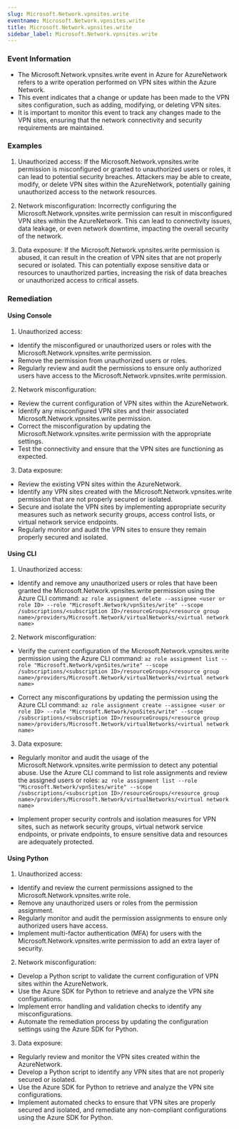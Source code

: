 ```yaml
--- 
slug: Microsoft.Network.vpnsites.write
eventname: Microsoft.Network.vpnsites.write
title: Microsoft.Network.vpnsites.write
sidebar_label: Microsoft.Network.vpnsites.write
---
```

                       
### Event Information

- The Microsoft.Network.vpnsites.write event in Azure for AzureNetwork refers to a write operation performed on VPN sites within the Azure Network.
- This event indicates that a change or update has been made to the VPN sites configuration, such as adding, modifying, or deleting VPN sites.
- It is important to monitor this event to track any changes made to the VPN sites, ensuring that the network connectivity and security requirements are maintained.


### Examples

1. Unauthorized access: If the Microsoft.Network.vpnsites.write permission is misconfigured or granted to unauthorized users or roles, it can lead to potential security breaches. Attackers may be able to create, modify, or delete VPN sites within the AzureNetwork, potentially gaining unauthorized access to the network resources.

2. Network misconfiguration: Incorrectly configuring the Microsoft.Network.vpnsites.write permission can result in misconfigured VPN sites within the AzureNetwork. This can lead to connectivity issues, data leakage, or even network downtime, impacting the overall security of the network.

3. Data exposure: If the Microsoft.Network.vpnsites.write permission is abused, it can result in the creation of VPN sites that are not properly secured or isolated. This can potentially expose sensitive data or resources to unauthorized parties, increasing the risk of data breaches or unauthorized access to critical assets.

### Remediation

#### Using Console

1. Unauthorized access:
- Identify the misconfigured or unauthorized users or roles with the Microsoft.Network.vpnsites.write permission.
- Remove the permission from unauthorized users or roles.
- Regularly review and audit the permissions to ensure only authorized users have access to the Microsoft.Network.vpnsites.write permission.

2. Network misconfiguration:
- Review the current configuration of VPN sites within the AzureNetwork.
- Identify any misconfigured VPN sites and their associated Microsoft.Network.vpnsites.write permission.
- Correct the misconfiguration by updating the Microsoft.Network.vpnsites.write permission with the appropriate settings.
- Test the connectivity and ensure that the VPN sites are functioning as expected.

3. Data exposure:
- Review the existing VPN sites within the AzureNetwork.
- Identify any VPN sites created with the Microsoft.Network.vpnsites.write permission that are not properly secured or isolated.
- Secure and isolate the VPN sites by implementing appropriate security measures such as network security groups, access control lists, or virtual network service endpoints.
- Regularly monitor and audit the VPN sites to ensure they remain properly secured and isolated.

#### Using CLI

1. Unauthorized access:
- Identify and remove any unauthorized users or roles that have been granted the Microsoft.Network.vpnsites.write permission using the Azure CLI command:
  `az role assignment delete --assignee <user or role ID> --role "Microsoft.Network/vpnSites/write" --scope /subscriptions/<subscription ID>/resourceGroups/<resource group name>/providers/Microsoft.Network/virtualNetworks/<virtual network name>`

2. Network misconfiguration:
- Verify the current configuration of the Microsoft.Network.vpnsites.write permission using the Azure CLI command:
  `az role assignment list --role "Microsoft.Network/vpnSites/write" --scope /subscriptions/<subscription ID>/resourceGroups/<resource group name>/providers/Microsoft.Network/virtualNetworks/<virtual network name>`

- Correct any misconfigurations by updating the permission using the Azure CLI command:
  `az role assignment create --assignee <user or role ID> --role "Microsoft.Network/vpnSites/write" --scope /subscriptions/<subscription ID>/resourceGroups/<resource group name>/providers/Microsoft.Network/virtualNetworks/<virtual network name>`

3. Data exposure:
- Regularly monitor and audit the usage of the Microsoft.Network.vpnsites.write permission to detect any potential abuse. Use the Azure CLI command to list role assignments and review the assigned users or roles:
  `az role assignment list --role "Microsoft.Network/vpnSites/write" --scope /subscriptions/<subscription ID>/resourceGroups/<resource group name>/providers/Microsoft.Network/virtualNetworks/<virtual network name>`

- Implement proper security controls and isolation measures for VPN sites, such as network security groups, virtual network service endpoints, or private endpoints, to ensure sensitive data and resources are adequately protected.

#### Using Python

1. Unauthorized access:
- Identify and review the current permissions assigned to the Microsoft.Network.vpnsites.write role.
- Remove any unauthorized users or roles from the permission assignment.
- Regularly monitor and audit the permission assignments to ensure only authorized users have access.
- Implement multi-factor authentication (MFA) for users with the Microsoft.Network.vpnsites.write permission to add an extra layer of security.

2. Network misconfiguration:
- Develop a Python script to validate the current configuration of VPN sites within the AzureNetwork.
- Use the Azure SDK for Python to retrieve and analyze the VPN site configurations.
- Implement error handling and validation checks to identify any misconfigurations.
- Automate the remediation process by updating the configuration settings using the Azure SDK for Python.

3. Data exposure:
- Regularly review and monitor the VPN sites created within the AzureNetwork.
- Develop a Python script to identify any VPN sites that are not properly secured or isolated.
- Use the Azure SDK for Python to retrieve and analyze the VPN site configurations.
- Implement automated checks to ensure that VPN sites are properly secured and isolated, and remediate any non-compliant configurations using the Azure SDK for Python.


 